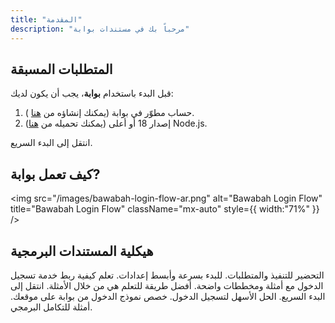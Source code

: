 ```yaml
---
title: "المقدمة"
description: "مرحباً بك في مستندات بوابة"
---
```


## المتطلبات المسبقة

قبل البدء باستخدام **بوابة**، يجب أن يكون لديك:

1. حساب مطوّر في بوابة (يمكنك إنشاؤه من [هنا](https://bawabah.app/dev/login) ).
2. إصدار 18 أو أعلى (يمكنك تحميله من [هنا](https://nodejs.org/en/download)) Node.js.

<Card title="جاهز للبدء؟" icon="rocket" horizontal href="/getting-started/ar/quickstart">
  انتقل إلى البدء السريع.
</Card>

## كيف تعمل بوابة?

<img
  src="/images/bawabah-login-flow-ar.png"
  alt="Bawabah Login Flow"
  title="Bawabah Login Flow"
  className="mx-auto"
  style={{ width:"71%" }}
/>

## هيكلية المستندات البرمجية

<Steps>
  <Step title="المقدمة" icon="book" iconType="solid">
    التحضير للتنفيذ والمتطلبات.
  </Step>
  <Step title="البدء السريع" icon="rocket" iconType="solid">
    للبدء بسرعة وأبسط إعدادات.
  </Step>
  <Step title="التطوير" icon="code" iconType="solid">
    تعلم كيفية ربط خدمة تسجيل الدخول مع أمثلة ومخططات واضحة.
  </Step>
  <Step title="أمثلة" icon="flask" iconType="solid">
    أفضل طريقة للتعلم هي من خلال الأمثلة.
  </Step>
</Steps>

<Columns cols={2}>
  <Card title="البدء السريع" icon="rocket" iconType="regular" href="/getting-started/ar/quickstart">
    انتقل إلى البدء السريع.
  </Card>
  <Card title="تسجيل الدخول المستضاف" icon="page" href="/essentials/settings">
    الحل الأسهل لتسجيل الدخول.
  </Card>
  <Card title="تسجيل الدخول عبر النموذج" icon="envelope" href="/essentials/navigation">
    خصص نموذج الدخول من بوابة على موقعك.
  </Card>
  <Card title="أمثلة" icon="flask" href="/api-reference/introduction">
    أمثلة للتكامل البرمجي.
  </Card>
</Columns>